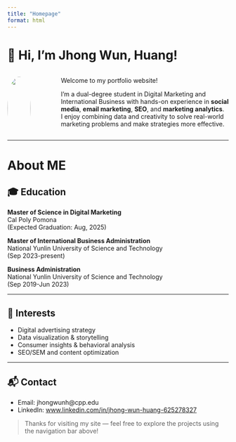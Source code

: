 ```yaml
---
title: "Homepage"
format: html
---
```


# 👋 Hi, I'm Jhong Wun, Huang!

::::: columns
::: {.column width="30%"}
![](square.jpg){width="100%" style="border-radius: 90%;"}
:::

::: {.column width="70%" style="padding-left: 3rem;"}
Welcome to my portfolio website!

I’m a dual-degree student in Digital Marketing and International Business with hands-on experience in **social media**, **email marketing**, **SEO**, and **marketing analytics**.\
I enjoy combining data and creativity to solve real-world marketing problems and make strategies more effective.
:::
:::::

------------------------------------------------------------------------

# About ME

::: section-box
## 🎓 Education

**Master of Science in Digital Marketing**\
Cal Poly Pomona\
(Expected Graduation: Aug, 2025)

**Master of International Business Administration\
**National Yunlin University of Science and Technology\
(Sep 2023-present)

**Business Administration\
**National Yunlin University of Science and Technology\
(Sep 2019-Jun 2023)
:::

------------------------------------------------------------------------

::: section-box
## 💼 Interests

-   Digital advertising strategy
-   Data visualization & storytelling
-   Consumer insights & behavioral analysis
-   SEO/SEM and content optimization
:::

------------------------------------------------------------------------

::: section-box
## 📬 Contact

-   Email: jhongwunh\@cpp.edu
-   LinkedIn: [www.linkedin.com/in/jhong-wun-huang-625278327](http://www.linkedin.com/in/jhong-wun-huang-625278327)
:::

> Thanks for visiting my site — feel free to explore the projects using the navigation bar above!

